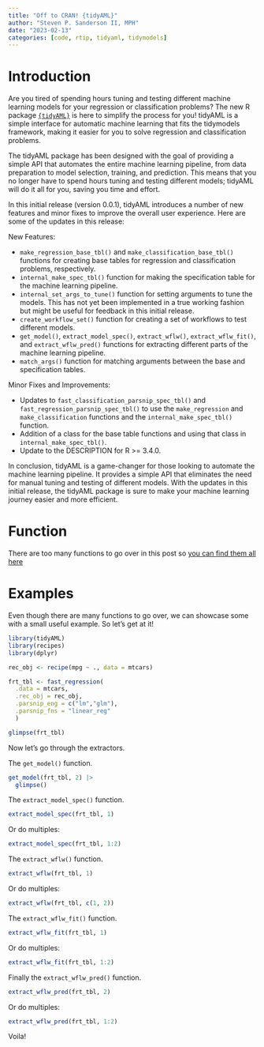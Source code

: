 ```yaml
---
title: "Off to CRAN! {tidyAML}"
author: "Steven P. Sanderson II, MPH"
date: "2023-02-13"
categories: [code, rtip, tidyaml, tidymodels]
---
```


# Introduction

Are you tired of spending hours tuning and testing different machine learning models for your regression or classification problems? The new R package [`{tidyAML}`](https://www.spsanderson.com/tidyAML/) is here to simplify the process for you! tidyAML is a simple interface for automatic machine learning that fits the tidymodels framework, making it easier for you to solve regression and classification problems.

The tidyAML package has been designed with the goal of providing a simple API that automates the entire machine learning pipeline, from data preparation to model selection, training, and prediction. This means that you no longer have to spend hours tuning and testing different models; tidyAML will do it all for you, saving you time and effort.

In this initial release (version 0.0.1), tidyAML introduces a number of new features and minor fixes to improve the overall user experience. Here are some of the updates in this release:

New Features:

*  `make_regression_base_tbl()` and `make_classification_base_tbl()` functions for creating base tables for regression and classification problems, respectively.
*  `internal_make_spec_tbl()` function for making the specification table for the machine learning pipeline.
*  `internal_set_args_to_tune()` function for setting arguments to tune the models. This has not yet been implemented in a true working fashion but might be useful for feedback in this initial release.
*  `create_workflow_set()` function for creating a set of workflows to test different models.
*  `get_model()`, `extract_model_spec()`, `extract_wflw()`, `extract_wflw_fit()`, and `extract_wflw_pred()` functions for extracting different parts of the machine learning pipeline.
*  `match_args()` function for matching arguments between the base and specification tables.

Minor Fixes and Improvements:

*  Updates to `fast_classification_parsnip_spec_tbl()` and `fast_regression_parsnip_spec_tbl()` to use the `make_regression` and `make_classification` functions and the `internal_make_spec_tbl()` function.
*  Addition of a class for the base table functions and using that class in `internal_make_spec_tbl()`.
*  Update to the DESCRIPTION for R >= 3.4.0.

In conclusion, tidyAML is a game-changer for those looking to automate the machine learning pipeline. It provides a simple API that eliminates the need for manual tuning and testing of different models. With the updates in this initial release, the tidyAML package is sure to make your machine learning journey easier and more efficient.

# Function

There are too many functions to go over in this post so [you can find them all here](https://www.spsanderson.com/tidyAML/reference/index.html)

# Examples

Even though there are many functions to go over, we can showcase some with a small useful example. So let's get at it!

```r
library(tidyAML)
library(recipes)
library(dplyr)

rec_obj <- recipe(mpg ~ ., data = mtcars)

frt_tbl <- fast_regression(
  .data = mtcars, 
  .rec_obj = rec_obj, 
  .parsnip_eng = c("lm","glm"),
  .parsnip_fns = "linear_reg"
  )

glimpse(frt_tbl)
```

Now let's go through the extractors.

The `get_model()` function.
```r
get_model(frt_tbl, 2) |>
  glimpse()
```

The `extract_model_spec()` function.
```r
extract_model_spec(frt_tbl, 1)
```

Or do multiples:
```r
extract_model_spec(frt_tbl, 1:2)
```

The `extract_wflw()` function.
```r
extract_wflw(frt_tbl, 1)
```

Or do multiples:
```r
extract_wflw(frt_tbl, c(1, 2))
```

The `extract_wflw_fit()` function.
```r
extract_wflw_fit(frt_tbl, 1)
```

Or do multiples:
```r
extract_wflw_fit(frt_tbl, 1:2)
```

Finally the `extract_wflw_pred()` function.
```r
extract_wflw_pred(frt_tbl, 2)
```

Or do multiples:
```r
extract_wflw_pred(frt_tbl, 1:2)
```

Voila!